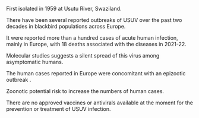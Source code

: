 
First isolated  in 1959 at Usutu River, Swaziland.

There have been several reported outbreaks of USUV over the past two decades in blackbird populations across Europe. 

It were reported more than a hundred cases of acute human infection, mainly in Europe, with 18 deaths associated with the diseases in 2021-22. 

Molecular studies suggests a silent spread of this virus among asymptomatic humans. 

The human cases reported in Europe were concomitant with an epizootic outbreak . 

Zoonotic potential risk to increase the numbers of human cases. 

There are no approved vaccines or antivirals available at the moment for the prevention or treatment of USUV infection. 
